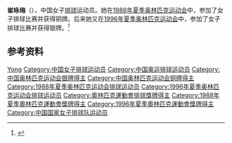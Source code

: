 {{Infobox sportsperson
| name           = 崔咏梅
|show-medals=yes
|medaltemplates={{MedalSport | 女子[[排球|排球]]}}
{{MedalCountry | {{CHN}} }}
{{MedalCompetition|[[奥林匹克运动会|奥林匹克运动会]]}}
{{MedalBronze| [[1988年夏季奥林匹克运动会|1988年 汉城]] |[[1988年夏季奧林匹克運動會排球比賽|女子团体]]}}
{{MedalSilver| [[1996年夏季奥林匹克运动会|1996年 亚特兰大]] |[[1996年夏季奧林匹克運動會排球比賽|女子团体]]}}
}}

'''崔咏梅'''（{{bd|1969年|1月23日||}}），中国女子[[排球|排球]]运动员。她在[[1988年夏季奥林匹克运动会|1988年夏季奥林匹克运动会]]中，参加了女子排球比赛并获得铜牌。后来她又在[[1996年夏季奥林匹克运动会|1996年夏季奥林匹克运动会]]中，参加了女子排球比赛并获得银牌。<ref name=sref>{{cite web|title=Olympics|url=http://www.sports-reference.com/olympics/athletes/wa/wang-yajun-1.html|publisher=sports-reference|accessdate=23 May 2012|archive-url=https://web.archive.org/web/20200418055637/https://www.sports-reference.com/olympics/athletes/wa/wang-yajun-1.html|archive-date=2020-04-18|dead-url=yes}}</ref>

== 参考资料 ==
{{Reflist}}

{{1995年世界盃中國女子排球隊}}
{{1988年夏季奧運會中國女子排球隊}}
{{1996年夏季奧運會中國女子排球隊}}
{{历届奥运会女排最佳攻击手}}

{{Authority control}}
{{DEFAULTSORT:Cui崔}}
[[Category:崔姓|Yong]]
[[Category:中国女子排球运动员|Category:中国女子排球运动员]]
[[Category:中国奥运排球运动员|Category:中国奥运排球运动员]]
[[Category:中国奥林匹克运动会银牌得主|Category:中国奥林匹克运动会银牌得主]]
[[Category:中国奥林匹克运动会铜牌得主|Category:中国奥林匹克运动会铜牌得主]]
[[Category:1988年夏季奥林匹克运动会排球运动员|Category:1988年夏季奥林匹克运动会排球运动员]]
[[Category:1996年夏季奥林匹克运动会排球运动员|Category:1996年夏季奥林匹克运动会排球运动员]]
[[Category:奧林匹克運動會排球獎牌得主|Category:奧林匹克運動會排球獎牌得主]]
[[Category:1988年夏季奧林匹克運動會獎牌得主|Category:1988年夏季奧林匹克運動會獎牌得主]]
[[Category:1996年夏季奧林匹克運動會獎牌得主|Category:1996年夏季奧林匹克運動會獎牌得主]]
[[Category:中国国家女子排球队运动员|Category:中国国家女子排球队运动员]]